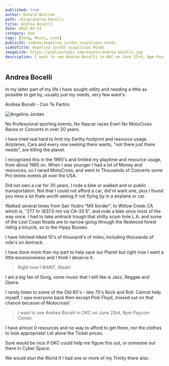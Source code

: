 ```yaml
---
published: true
author: Donald Boulton
path: /blog/andrea-bocelli
title: Andrea Bocelli
date: 2022-04-24
category: God
tags: [Song, Music, Love]
publicId: videos/angelina_jordan_suspicious_minds
videoTitle: Angelina Jordan Suspicious Minds
imageLink: https://publiuslogic.com/assets/andrea-bocelli.jpg
description: I want to see Andrea Bocelli in OKC on June 23rd, 8pm Paycom Center
---
```


## Andrea Bocelli

In my latter part of my life I have sought utility and needing a little as possible to get by, usually just my needs, very few want's.

<Section>

<LeftText>Andrea Bocelli - Con Te Partiro</LeftText>
<ColumnGridTwo>
<UserProfile buttonLink="https://youtu.be/TdWEhMOrRpQ" title="Con Te Partiro" titleLink="https://youtu.be/TdWEhMOrRpQ" link="https://www.youtube.com/@AndreaBocelli" description="@AndreaBocelli">

![Angelina Jordan](../../../static/img/andrea-bocelli.jpg)

</UserProfile>
<VideoWrapper>
<YouTube youTubeId="TdWEhMOrRpQ" />
</VideoWrapper>

</ColumnGridTwo>

</Section>

<Section>

No Professional sporting events, No Nascar races Ever! No MotoCross Races or Concerts in over 20 years.

I have tried real hard to limit my Earthy footprint and resource usage. Airplanes, Cars and every one seeking there wants, "not there just there needs", are killing the planet.

I recognized this in the 1960's and limited my playtime and resource usage, from about 1985 on. When I was younger I had a lot of Money and resources, so I raced MotoCross, and went to Thousands of Concerts some Pro tennis events all over the USA.

Did not own a car for 30 years, I rode a bike or walked and or public transportation. Not that I could not afford a car, did'nt want one, plus I found you miss a lot thats worth seeing if not flying by in a airplane or car.

</Section>

<Section>

Walked several times from San Ysidro "MX border", to Willow Creek CA which is, "277 hr (837.0 mi) via CA-33 S", and rode a bike once most of the way once. I had to take amtrack trough that shitty scum hole L.A. and some of the Lost Coast Roads are to narrow going through the Redwood forest riding a bicycle, so to the Hippy Busses.

I have hitched hiked 10's of thousand's of miles, including thousands of mile's on Amtrack.

I have done more than my part to help save our Planet but right now I want a little excessiveness and I think I deserve it.

> Right now I WANT, Waah!

</Section>

<Section>

I am a big fan of Song, some music that I still like is Jazz, Reggae and Opera.

I rarely listen to some of the Old 60's - late 70's Rock and Roll. Cannot help myself, I saw everyone back then except Pink Floyd, missed out on that chance because of Motocross!

> I want to see Andrea Bocelli in OKC on June 23rd, 8pm Paycom Center.

I have almost 0 resources and no way to afford to get there, nor the clothes to look appropriate! Let alone the Ticket prices.

</Section>

<Section>

Sure would be nice if OKC could help me figure this out, or someone out there in Cyber Space.

We would stun the World if I had one or more of my Trinity there also.

</Section>

<WavyHr className="mt-1 mb-1 text-fuchsia-600" />
